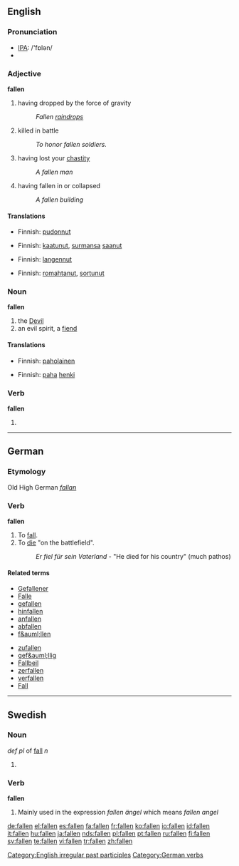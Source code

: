 {{see|fällen}}
==English==

===Pronunciation===
*[[w:IPA|IPA]]: /'fɒlən/
*{{audio|en-us-fallen.ogg|Audio (US)}}

===Adjective===
'''fallen'''

# having dropped by the force of gravity
#:''Fallen [[raindrops]]''
# killed in battle
#:''To honor fallen soldiers.''
# having lost your [[chastity]]
#:''A fallen man''
# having fallen in or collapsed
#:''A fallen building''

====Translations====
{{trans-top|having dropped by the force of gravity}}
*Finnish: [[pudonnut]]
{{trans-mid}}
{{trans-bottom}}

{{trans-top|killed in battle}}
*Finnish: [[kaatunut]], [[surmansa]] [[saanut]]
{{trans-mid}}
{{trans-bottom}}

{{trans-top|having lost your chastity}}
*Finnish: [[langennut]]
{{trans-mid}}
{{trans-bottom}}

{{trans-top|having fallen in or collapsed}}
*Finnish: [[romahtanut]], [[sortunut]]
{{trans-mid}}
{{trans-bottom}}

===Noun===
'''fallen'''

# the [[Devil]]
# an evil spirit, a [[fiend]]

====Translations====
{{trans-top|the Devil}}
*Finnish: [[paholainen]]
{{trans-mid}}
{{trans-bottom}}

{{trans-top|an evil spirit, a fiend}}
*Finnish: [[paha]] [[henki]]
{{trans-mid}}
{{trans-bottom}}

===Verb===
'''fallen'''
# {{past participle of|[[fall]]}}

[[Category:English irregular past participles]]

----

==German==

===Etymology===
Old High German ''[[fallan]]''

===Verb===
'''fallen'''

# To [[fall]].
# To [[die]] "on the battlefield".
#: ''Er fiel f&uuml;r sein Vaterland'' - "He died for his country" (much pathos)

====Related terms====
{{top}}
*[[Gefallener]]
*[[Falle]]
*[[gefallen]]
*[[hinfallen]]
*[[anfallen]]
*[[abfallen]]
*[[f&auml;llen]]
{{mid}}
*[[zufallen]]
*[[gef&auml;llig]]
*[[Fallbeil]]
*[[zerfallen]]
*[[verfallen]]
*[[Fall]]
{{bottom}}

[[Category:German verbs]]

----

==Swedish==

===Noun===
''def pl'' of [[fall]] ''n''

# {{defn|Swedish}}

===Verb===
'''fallen'''

# Mainly used in the expression ''fallen ängel'' which means ''fallen angel''

[[de:fallen]]
[[el:fallen]]
[[es:fallen]]
[[fa:fallen]]
[[fr:fallen]]
[[ko:fallen]]
[[io:fallen]]
[[id:fallen]]
[[it:fallen]]
[[hu:fallen]]
[[ja:fallen]]
[[nds:fallen]]
[[pl:fallen]]
[[pt:fallen]]
[[ru:fallen]]
[[fi:fallen]]
[[sv:fallen]]
[[te:fallen]]
[[vi:fallen]]
[[tr:fallen]]
[[zh:fallen]]